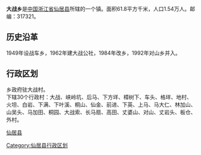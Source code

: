 {{中国乡级行政区
| 行政区全称 = 大战乡
| 景观照片文件名 = 
| 景观照片描述 = 
| 汉语拼音 = 
| 通用拼音 = 
| 注音符號 = 
| 上级行政区 = [[浙江省|浙江省]][[仙居县|仙居县]]
| 行政区类别 = [[乡|乡]]
| 行政区划代码 = 
| 地理坐标 = {{coord|28.443|N|120.321|E|display=inline,title|scale:80000_region:CN}}
| 总面积 = 61.8[[平方公里|平方公里]]
| 户籍人口 = 1.54万人
| 户籍人口年份 = 04
| 常住人口 = 
| 人口密度 = 
| 常住人口年份 = 
| 领导人职务1 =
| 领导人姓名1 =
| 领导人职务2 = 
| 领导人姓名2 = 
| 行政区划 = 30个[[村委会|村委会]]
| 官方网站 =
| 政府驻地 =大战村
| 邮政编码 = 317321
| 毗邻行政区 = 
| 位置图文件名 = 
| 位置图描述 = 
}}

'''大战乡'''是[[中国|中国]][[浙江省|浙江省]][[仙居县|仙居县]]所辖的一个镇。面积61.8平方千米，人口1.54万人。邮编：317321。
== 历史沿革 ==
1949年设战车乡，1962年建大战公社，1984年改乡，1992年对山乡并入。
== 行政区划 ==
乡政府驻大战村。<br />
下辖30个行政村：大战、峡岭坑、后马、下方垟、樟树下、车头、格垟、地村、火坦、白岩、下满、下叶溪、桐山、仙金、前进、下英、上马、马大仁、林加山、山吴头、马加田、桐园、大战索、长马扇、高田、丈婆山、对山、丈岩头、板仓、外村。


{{仙居县行政区划}}
[[Category:仙居县行政区划|Category:仙居县行政区划]]
[[category:台州市乡镇|仙居县]]
